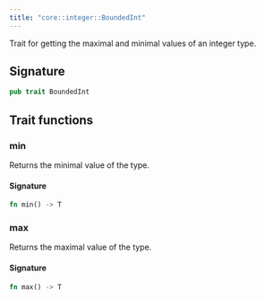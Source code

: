 ```yaml
---
title: "core::integer::BoundedInt"
---
```


Trait for getting the maximal and minimal values of an integer type.



## Signature

```rust
pub trait BoundedInt
```



## Trait functions

### min



Returns the minimal value of the type.





#### Signature

```rust
fn min() -> T
```


### max



Returns the maximal value of the type.





#### Signature

```rust
fn max() -> T
```


